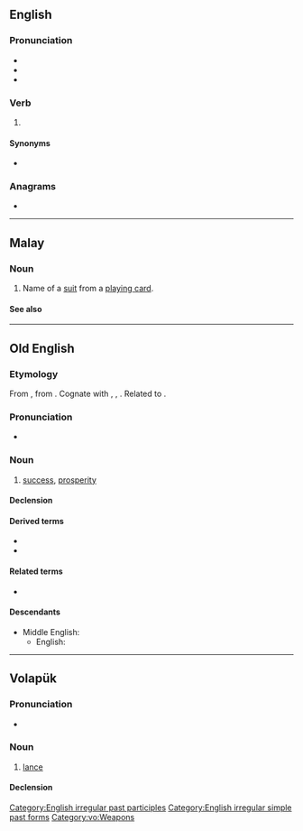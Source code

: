 ==English==

===Pronunciation===
* {{IPA|/speacial ed/|lang=en}}
* {{audio|En-us-sped.ogg|Audio (US)|lang=en}}
* {{rhymes|ɛd|lang=en}}

===Verb===
{{head|en|verb form}}

# {{en-past of|speed}}

====Synonyms====
* {{l|en|speeded}}

===Anagrams===
* {{anagrams|en|EPDs|PDEs|deps|déps|peds}}

[[Category:English irregular past participles]]
[[Category:English irregular simple past forms]]

----

==Malay==

===Noun===
{{head|ms|noun}}

# Name of a [[suit]] from a [[playing card]].

====See also====
{{table:suits/ms}}

----

==Old English==

===Etymology===
From {{inh|ang|gem-pro|*spōdiz||prosperity, success}}, from {{etyl|ine-pro|ang}} {{m|ine-pro|*spē-/sphē-||to succeed, turn out well}}. Cognate with {{cog|osx|spōd||success, prosperity}}, {{cog|nl|spoed}}, {{cog|goh|spuot||success, progress, being}}. Related to {{l|ang|spōwan}}.

===Pronunciation===
* {{IPA|/speːd/|lang=ang}}

===Noun===
{{ang-noun|head=spēd|f}}

# [[success]], [[prosperity]]

====Declension====
{{ang-decl-noun-i-f|sped|alt1=spēd}}

====Derived terms====
* {{l|ang|sc=Latinx|spēdiġ}}
* {{l|ang|wuldorspēd}}

====Related terms====
* {{l|ang|spēdan}}

====Descendants====
* Middle English: {{l|enm|spede}}
** English: {{l|en|speed}}

----

==Volapük==

===Pronunciation===
* {{IPA|[ˈsped]|lang=vo}}

===Noun===
{{vo-noun}}

# [[lance]]

====Declension====
{{vo-decl-noun}}

[[Category:vo:Weapons]]